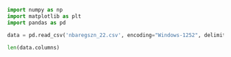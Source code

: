 
```python
import numpy as np
import matplotlib as plt
import pandas as pd

data = pd.read_csv('nbaregszn_22.csv', encoding="Windows-1252", delimiter=";")

len(data.columns)

```